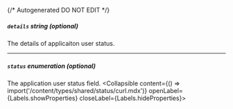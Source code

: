 {/* Autogenerated DO NOT EDIT  */}

##### `details` _string (optional)_
The details of applicaiton user status.

---
##### `status` _enumeration (optional)_
The application user status field.
<Collapsible content={() => import('/content/types/shared/status/curl.mdx')} openLabel={Labels.showProperties} closeLabel={Labels.hideProperties}>
</Collapsible>


